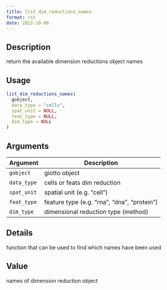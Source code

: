 ```yaml
--- 
title: list_dim_reductions_names 
format: rst 
date: 2022-10-06 
--- 
```


## Description

return the available dimension reductions object names


## Usage

```r
list_dim_reductions_names(
  gobject,
  data_type = "cells",
  spat_unit = NULL,
  feat_type = NULL,
  dim_type = NULL
)
```


## Arguments

Argument      |Description
------------- |----------------
`gobject`     |     giotto object
`data_type`     |     cells or feats dim reduction
`spat_unit`     |     spatial unit (e.g. "cell")
`feat_type`     |     feature type (e.g. "rna", "dna", "protein")
`dim_type`     |     dimensional reduction type (method)


## Details

function that can be used to find which names have been used


## Value

names of dimension reduction object


